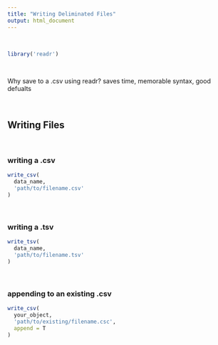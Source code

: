 ```yaml
---
title: "Writing Deliminated Files"
output: html_document
---
```


<br> 

```r
library('readr')
```

<br>

Why save to a .csv using readr? saves time, memorable syntax, good defualts

<br> 

## Writing Files

<br>

### writing a .csv

```r
write_csv(
  data_name, 
  'path/to/filename.csv'
)
```

<br>


### writing a .tsv
```r
write_tsv(
  data_name,
  'path/to/filename.tsv'
)
```


<br>

### appending to an existing .csv
```r
write_csv(
  your_object,
  'path/to/existing/filename.csc',
  append = T
)
```



